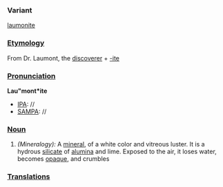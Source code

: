 ===Variant===
[[laumonite]]
===[[Etymology]]===
From Dr. Laumont, the [[discoverer]] + [[-ite]]
===[[Pronunciation]]===
'''Lau"mont*ite'''
*[[IPA]]: //
*[[SAMPA]]: //
===[[Noun]]===
#''(Mineralogy):'' A [[mineral]], of a white color and vitreous luster. It is a hydrous [[silicate]] of [[alumina]] and lime. Exposed to the air, it loses water, becomes [[opaque]], and crumbles
===[[Translations]]===